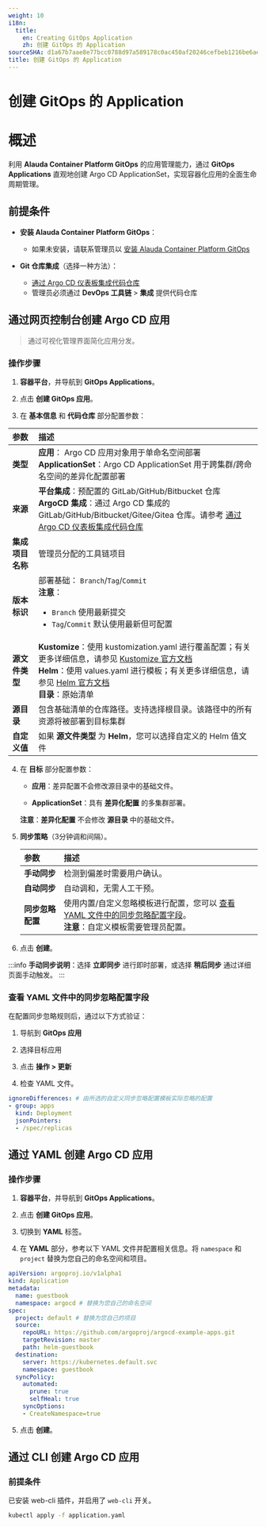 ```yaml
---
weight: 10
i18n:
  title:
    en: Creating GitOps Application
    zh: 创建 GitOps 的 Application
sourceSHA: d1a67b7aae8e77bcc0788d97a589178c0ac450af20246cefbeb1216be6aee898
title: 创建 GitOps 的 Application
---
```


# 创建 GitOps 的 Application

# 概述

利用 **Alauda Container Platform GitOps** 的应用管理能力，通过 **GitOps Applications** 直观地创建 Argo CD ApplicationSet，实现容器化应用的全面生命周期管理。

## 前提条件

- **安装 Alauda Container Platform GitOps**：
  - 如果未安装，请联系管理员以 [安装 Alauda Container Platform GitOps](/gitops/install_gitops/install_gitops_plugin.mdx)

- **Git 仓库集成**（选择一种方法）：
  - [通过 Argo CD 仪表板集成代码仓库](../../how_to/argocd_git.mdx)
  - 管理员必须通过 **DevOps 工具链** > **集成** 提供代码仓库

## 通过网页控制台创建 Argo CD 应用

> 通过可视化管理界面简化应用分发。

### 操作步骤

1. **容器平台**，并导航到 **GitOps Applications**。

2. 点击 **创建 GitOps 应用**。

3. 在 **基本信息** 和 **代码仓库** 部分配置参数：

| **参数**                     | **描述**                                                                                                                                                                                                                                                                                                                                                                                             |
| :---------------------------  | :------------------------------------------------------------------------------------------------------------------------------------------------------------------------------------------------------------------------------------------------------------------------------------------------------------------------------------------------------------------------------------------------------- |
| **类型**                     | **应用**： Argo CD 应用对象用于单命名空间部署 <br /> **ApplicationSet**：Argo CD ApplicationSet 用于跨集群/跨命名空间的差异化配置部署                                                                                                                                                                                                                                                          |
| **来源**                     | **平台集成**：预配置的 GitLab/GitHub/Bitbucket 仓库 <br /> **ArgoCD 集成**：通过 Argo CD 集成的 GitLab/GitHub/Bitbucket/Gitee/Gitea 仓库。请参考 [通过 Argo CD 仪表板集成代码仓库](../../how_to/argocd_git.mdx)                                                                                                                                                                                                                  |
| **集成项目名称**             | 管理员分配的工具链项目                                                                                                                                                                                                                                                                                                                                                                          |
| **版本标识**                 | 部署基础： `Branch`/`Tag`/`Commit`<br />**注意**：<ul><li>`Branch` 使用最新提交<br /></li><li>`Tag`/`Commit` 默认使用最新但可配置</li></ul>                                                                                                                                                                                                                                               |
| **源文件类型**               | **Kustomize**：使用 kustomization.yaml 进行覆盖配置；有关更多详细信息，请参见 [Kustomize 官方文档](https://kubectl.docs.kubernetes.io/guides/) <br />**Helm**：使用 values.yaml 进行模板；有关更多详细信息，请参见 [Helm 官方文档](https://helm.sh/docs/chart_template_guide/values_files/) <br />**目录**：原始清单 |
| **源目录**                   | 包含基础清单的仓库路径。支持选择根目录。该路径中的所有资源将被部署到目标集群                                                                                                                                                                                                                                                                                                                                |
| **自定义值**                 | 如果 **源文件类型** 为 **Helm**，您可以选择自定义的 Helm 值文件                                                                                                                                                                                                                                                                                                                             |

4. 在 **目标** 部分配置参数：

   - **应用**：差异配置不会修改源目录中的基础文件。

   - **ApplicationSet**：具有 **差异化配置** 的多集群部署。

   **注意**：**差异化配置** 不会修改 **源目录** 中的基础文件。

5. **同步策略**（3分钟调和间隔）。

   | **参数**                    | **描述**                                                                                                                                                                          |
   | :--------------------------  | :--------------------------------------------------------------------------------------------------------------------------------------------------------------------------------------- |
   | **手动同步**                 | 检测到偏差时需要用户确认。                                                                                                                                                 |
   | **自动同步**                 | 自动调和，无需人工干预。                                                                                                                                                    |
   | **同步忽略配置**            | 使用内置/自定义忽略模板进行配置，您可以 [查看 YAML 文件中的同步忽略配置字段](#viewyaml)。<br /> **注意**：自定义模板需要管理员配置。 |

6. 点击 **创建**。

:::info
**手动同步说明**：选择 **立即同步** 进行即时部署，或选择 **稍后同步** 通过详细页面手动触发。
:::

<a id="viewyaml" />

### 查看 YAML 文件中的同步忽略配置字段

在配置同步忽略规则后，通过以下方式验证：

1. 导航到 **GitOps 应用**

2. 选择目标应用

3. 点击 **操作 > 更新**

4. 检查 YAML 文件。

```yaml
ignoreDifferences: # 由所选的自定义同步忽略配置模板实际忽略的配置
- group: apps
  kind: Deployment
  jsonPointers:
  - /spec/replicas
```

## 通过 YAML 创建 Argo CD 应用

### 操作步骤

1. **容器平台**，并导航到 **GitOps Applications**。

2. 点击 **创建 GitOps 应用**。

3. 切换到 **YAML** 标签。

4. 在 **YAML** 部分，参考以下 YAML 文件并配置相关信息。将 `namespace` 和 `project` 替换为您自己的命名空间和项目。

```yaml
apiVersion: argoproj.io/v1alpha1
kind: Application
metadata:
  name: guestbook
  namespace: argocd # 替换为您自己的命名空间
spec:
  project: default # 替换为您自己的项目
  source:
    repoURL: https://github.com/argoproj/argocd-example-apps.git
    targetRevision: master
    path: helm-guestbook
  destination:
    server: https://kubernetes.default.svc
    namespace: guestbook
  syncPolicy:
    automated:
      prune: true
      selfHeal: true
    syncOptions:
    - CreateNamespace=true
```

5. 点击 **创建**。

## 通过 CLI 创建 Argo CD 应用

### 前提条件

已安装 web-cli 插件，并启用了 `web-cli` 开关。

```bash
kubectl apply -f application.yaml
```
